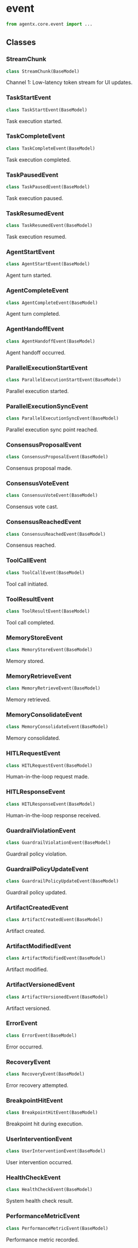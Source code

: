 # event

```python
from agentx.core.event import ...
```

## Classes

### StreamChunk

```python
class StreamChunk(BaseModel)
```

Channel 1: Low-latency token stream for UI updates.


### TaskStartEvent

```python
class TaskStartEvent(BaseModel)
```

Task execution started.


### TaskCompleteEvent

```python
class TaskCompleteEvent(BaseModel)
```

Task execution completed.


### TaskPausedEvent

```python
class TaskPausedEvent(BaseModel)
```

Task execution paused.


### TaskResumedEvent

```python
class TaskResumedEvent(BaseModel)
```

Task execution resumed.


### AgentStartEvent

```python
class AgentStartEvent(BaseModel)
```

Agent turn started.


### AgentCompleteEvent

```python
class AgentCompleteEvent(BaseModel)
```

Agent turn completed.


### AgentHandoffEvent

```python
class AgentHandoffEvent(BaseModel)
```

Agent handoff occurred.


### ParallelExecutionStartEvent

```python
class ParallelExecutionStartEvent(BaseModel)
```

Parallel execution started.


### ParallelExecutionSyncEvent

```python
class ParallelExecutionSyncEvent(BaseModel)
```

Parallel execution sync point reached.


### ConsensusProposalEvent

```python
class ConsensusProposalEvent(BaseModel)
```

Consensus proposal made.


### ConsensusVoteEvent

```python
class ConsensusVoteEvent(BaseModel)
```

Consensus vote cast.


### ConsensusReachedEvent

```python
class ConsensusReachedEvent(BaseModel)
```

Consensus reached.


### ToolCallEvent

```python
class ToolCallEvent(BaseModel)
```

Tool call initiated.


### ToolResultEvent

```python
class ToolResultEvent(BaseModel)
```

Tool call completed.


### MemoryStoreEvent

```python
class MemoryStoreEvent(BaseModel)
```

Memory stored.


### MemoryRetrieveEvent

```python
class MemoryRetrieveEvent(BaseModel)
```

Memory retrieved.


### MemoryConsolidateEvent

```python
class MemoryConsolidateEvent(BaseModel)
```

Memory consolidated.


### HITLRequestEvent

```python
class HITLRequestEvent(BaseModel)
```

Human-in-the-loop request made.


### HITLResponseEvent

```python
class HITLResponseEvent(BaseModel)
```

Human-in-the-loop response received.


### GuardrailViolationEvent

```python
class GuardrailViolationEvent(BaseModel)
```

Guardrail policy violation.


### GuardrailPolicyUpdateEvent

```python
class GuardrailPolicyUpdateEvent(BaseModel)
```

Guardrail policy updated.


### ArtifactCreatedEvent

```python
class ArtifactCreatedEvent(BaseModel)
```

Artifact created.


### ArtifactModifiedEvent

```python
class ArtifactModifiedEvent(BaseModel)
```

Artifact modified.


### ArtifactVersionedEvent

```python
class ArtifactVersionedEvent(BaseModel)
```

Artifact versioned.


### ErrorEvent

```python
class ErrorEvent(BaseModel)
```

Error occurred.


### RecoveryEvent

```python
class RecoveryEvent(BaseModel)
```

Error recovery attempted.


### BreakpointHitEvent

```python
class BreakpointHitEvent(BaseModel)
```

Breakpoint hit during execution.


### UserInterventionEvent

```python
class UserInterventionEvent(BaseModel)
```

User intervention occurred.


### HealthCheckEvent

```python
class HealthCheckEvent(BaseModel)
```

System health check result.


### PerformanceMetricEvent

```python
class PerformanceMetricEvent(BaseModel)
```

Performance metric recorded.

